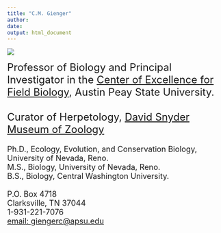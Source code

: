 ```yaml
---
title: "C.M. Gienger"
author: 
date:
output: html_document
---
```

![](images/1-sized.jpg)
<font size="5">

Professor of Biology and Principal Investigator in the [Center of Excellence for Field Biology](www.apsu.edu/field-biology), Austin Peay State University. 
<br>
<br>
Curator of Herpetology, [David Snyder Museum of Zoology](https://www.apsu.edu/biology/naturalhistorycollections/snydermuseumzoology/index.php)
</font>
<font size="4">
<br>
<br>Ph.D., Ecology, Evolution, and Conservation Biology, University of Nevada, Reno. 
<br>M.S., Biology, University of Nevada, Reno.
<br>B.S., Biology, Central Washington University.
<br>
<br>
P.O. Box 4718<br>
Clarksville, TN 37044<br>
1-931-221-7076<br>
[email: giengerc@apsu.edu](mailto:giengerc@apsu.edu)

</font>
